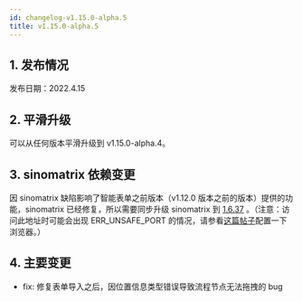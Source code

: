```yaml
---
id: changelog-v1.15.0-alpha.5
title: v1.15.0-alpha.5
---
```



## 1. 发布情况

发布日期：2022.4.15

<BundleList
  version="1.15.0-alpha.5"
  frontend="1.15.0-alpha.5"
  backend="1.15.0-alpha.5"
  font="1.13.0"
/>

## 2. 平滑升级

可以从任何版本平滑升级到 v1.15.0-alpha.4。

## 3. sinomatrix 依赖变更

因 sinomatrix 缺陷影响了智能表单之前版本（v1.12.0 版本之前的版本）提供的功能，sinomatrix 已经修复，所以需要同步升级 sinomatrix 到 [1.6.37](http://47.93.34.153:10080/sino-matrix/sino-matrix/blob/master/CHANGELOG.md) 。（注意：访问此地址时可能会出现 ERR_UNSAFE_PORT 的情况，请参看[这篇帖子](https://blog.csdn.net/kjcxmx/article/details/118122483)配置一下浏览器。）

## 4. 主要变更

- fix: 修复表单导入之后，因位置信息类型错误导致流程节点无法拖拽的 bug
